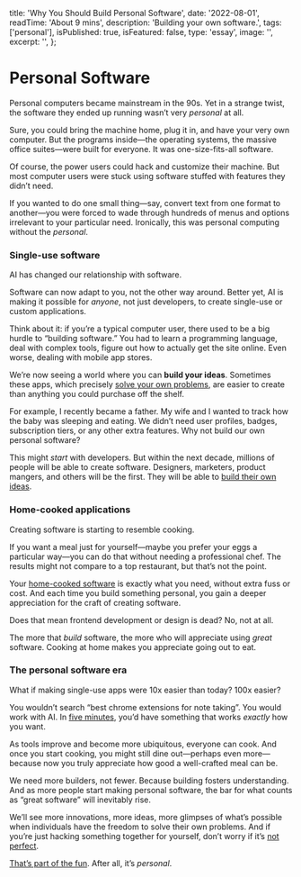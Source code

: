   title: 'Why You Should Build Personal Software',
  date: '2022-08-01',
  readTime: 'About 9 mins',
  description: 'Building your own software.',
  tags: ['personal'],
  isPublished: true,
  isFeatured: false,
  type: 'essay',
  image: '',
  excerpt: '',
};

# Personal Software

Personal computers became mainstream in the 90s. Yet in a strange twist, the software they ended up running wasn’t very _personal_ at all.

Sure, you could bring the machine home, plug it in, and have your very own computer. But the programs inside—the operating systems, the massive office suites—were built for everyone. It was one-size-fits-all software.

Of course, the power users could hack and customize their machine. But most computer users were stuck using software stuffed with features they didn’t need.

If you wanted to do one small thing—say, convert text from one format to another—you were forced to wade through hundreds of menus and options irrelevant to your particular need. Ironically, this was personal computing without the _personal_.

### Single-use software

AI has changed our relationship with software.

Software can now adapt to you, not the other way around. Better yet, AI is making it possible for _anyone_, not just developers, to create single-use or custom applications.

Think about it: if you’re a typical computer user, there used to be a big hurdle to “building software.” You had to learn a programming language, deal with complex tools, figure out how to actually get the site online. Even worse, dealing with mobile app stores.

We’re now seeing a world where you can **build your ideas**. Sometimes these apps, which precisely [solve your own problems](https://x.com/leerob/status/1860685620999274695), are easier to create than anything you could purchase off the shelf.

For example, I recently became a father. My wife and I wanted to track how the baby was sleeping and eating. We didn’t need user profiles, badges, subscription tiers, or any other extra features. Why not build our own personal software?

This might _start_ with developers. But within the next decade, millions of people will be able to create software. Designers, marketers, product mangers, and others will be the first. They will be able to [build their own ideas](https://x.com/leerob/status/1874852302768762928).

### Home-cooked applications

Creating software is starting to resemble cooking.

If you want a meal just for yourself—maybe you prefer your eggs a particular way—you can do that without needing a professional chef. The results might not compare to a top restaurant, but that’s not the point.

Your [home-cooked software](https://www.robinsloan.com/notes/home-cooked-app/) is exactly what you need, without extra fuss or cost. And each time you build something personal, you gain a deeper appreciation for the craft of creating software.

Does that mean frontend development or design is dead? No, not at all.

The more that _build_ software, the more who will appreciate using _great_ software. Cooking at home makes you appreciate going out to eat.

### The personal software era

What if making single-use apps were 10x easier than today? 100x easier?

You wouldn’t search “best chrome extensions for note taking”. You would work with AI. In [five minutes](https://x.com/leerob/status/1834992860904489178), you’d have something that works _exactly_ how you want.

As tools improve and become more ubiquitous, everyone can cook. And once you start cooking, you might still dine out—perhaps even more—because now you truly appreciate how good a well-crafted meal can be.

We need more builders, not fewer. Because building fosters understanding. And as more people start making personal software, the bar for what counts as “great software” will inevitably rise.

We’ll see more innovations, more ideas, more glimpses of what’s possible when individuals have the freedom to solve their own problems. And if you’re just hacking something together for yourself, don’t worry if it’s [not perfect](https://x.com/karpathy/status/1886192184808149383).

[That’s part of the fun](https://x.com/leerob/status/1841293100825596149). After all, it’s _personal_.
